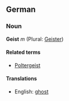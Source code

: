 ==German==
===Noun===
'''Geist''' ''m'' (Plural: [[Geister]])

====Related terms====
*[[Poltergeist]]

====Translations====
*English: [[ghost]]